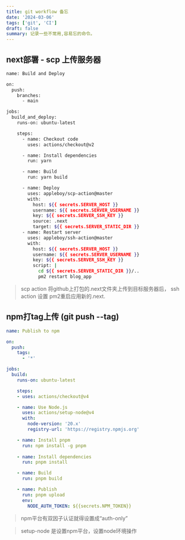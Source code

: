 ```yaml
---
title: git workflow 备忘
date: '2024-03-06'
tags: ['git', 'CI']
draft: false
summary: 记录一些不常用,容易忘的命令。
---
```



## next部署 - scp 上传服务器
```sh
name: Build and Deploy

on:
  push:
    branches:
      - main

jobs:
  build_and_deploy:
    runs-on: ubuntu-latest

    steps:
      - name: Checkout code
        uses: actions/checkout@v2

      - name: Install dependencies
        run: yarn

      - name: Build
        run: yarn build

      - name: Deploy
        uses: appleboy/scp-action@master
        with:
          host: ${{ secrets.SERVER_HOST }}
          username: ${{ secrets.SERVER_USERNAME }}
          key: ${{ secrets.SERVER_SSH_KEY }}
          source: .next
          target: ${{ secrets.SERVER_STATIC_DIR }}
      - name: Restart server
        uses: appleboy/ssh-action@master
        with:
          host: ${{ secrets.SERVER_HOST }}
          username: ${{ secrets.SERVER_USERNAME }}
          key: ${{ secrets.SERVER_SSH_KEY }}
          script: |
            cd ${{ secrets.SERVER_STATIC_DIR }}/..
            pm2 restart blog_app
```

> scp action 将github上打包的.next文件夹上传到目标服务器后， ssh action 设置 pm2重启应用新的.next.

## npm打tag上传 (git push --tag)
```yml
name: Publish to npm

on:
  push:
    tags:
      - '*'

jobs:
  build:
    runs-on: ubuntu-latest

    steps:
    - uses: actions/checkout@v4

    - name: Use Node.js
      uses: actions/setup-node@v4
      with:
        node-version: '20.x'
        registry-url: 'https://registry.npmjs.org'

    - name: Install pnpm
      run: npm install -g pnpm
    
    - name: Install dependencies
      run: pnpm install

    - name: Build
      run: pnpm build

    - name: Publish
      run: pnpm upload
      env:
        NODE_AUTH_TOKEN: ${{secrets.NPM_TOKEN}}
```
> npm平台有双因子认证就得设置成“auth-only”  

>setup-node 是设置npm平台，设置node环境操作
